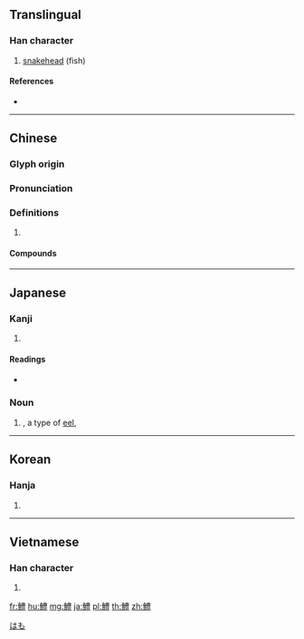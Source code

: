 {{character info/new}}
{{also|鳢}}
==Translingual==

===Han character===
{{Han char|rn=195|rad=魚|as=13|sn=24|four=25318|canj=NFTWT}}

# [[snakehead]] (fish)

====References====
* {{Han ref|kx=1479.140|dkj=46542|dj=2011.080|hdz=74717.010|uh=9C67|ud=40039|bh=F8D7|bd=63703}}

----

==Chinese==
{{zh-forms|s=鳢}}

===Glyph origin===
{{Han etym}}

===Pronunciation===
{{zh-pron
|m=lǐ
|c=lai5
|mn=lé
|mc=y
|oc=y
|cat=
}}

===Definitions===
{{zh-hanzi}}

# {{rfdef|zh}}

====Compounds====
{{zh-der|鱧腸}}

----

==Japanese==

===Kanji===
{{ja-kanji|grade=|rs=魚13}}

# {{defn|lang=ja|sort=魚13}}

====Readings====
* {{ja-readings|on=[[れい]] (rei)|kun=[[はも]] (hamo)}}

===Noun===
{{ja-noun|はも|ハモ}}

# {{vern|daggertooth pike conger}}, a type of [[eel]], {{taxlink|Muraenesox cinereus|species|noshow=1}}

[[Category:ja:Fish|はも]]

----

==Korean==

===Hanja===
{{ko-hanja|hangeul=[[례]]>[[예]]|eumhun=|rv=rye>ye|mr=rye>ye|y=lyey>yey}}

# {{defn|lang=ko|sort=魚13}}

----

==Vietnamese==

===Han character===
{{vi-hantu|[[lễ]]|rs=魚13}}

# {{defn|lang=vi|sort=魚13}}

[[fr:鱧]]
[[hu:鱧]]
[[mg:鱧]]
[[ja:鱧]]
[[pl:鱧]]
[[th:鱧]]
[[zh:鱧]]
